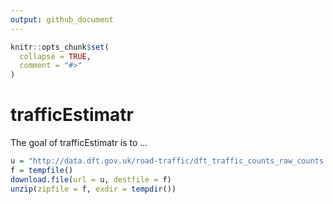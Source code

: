 ```yaml
---
output: github_document
---
```


<!-- README.md is generated from README.Rmd. Please edit that file -->

```r
knitr::opts_chunk$set(
  collapse = TRUE,
  comment = "#>"
)
```

# trafficEstimatr

<!-- badges: start -->
<!-- badges: end -->

The goal of trafficEstimatr is to ...

```r
u = "http://data.dft.gov.uk/road-traffic/dft_traffic_counts_raw_counts.zip"
f = tempfile()
download.file(url = u, destfile = f)
unzip(zipfile = f, exdir = tempdir())
```

